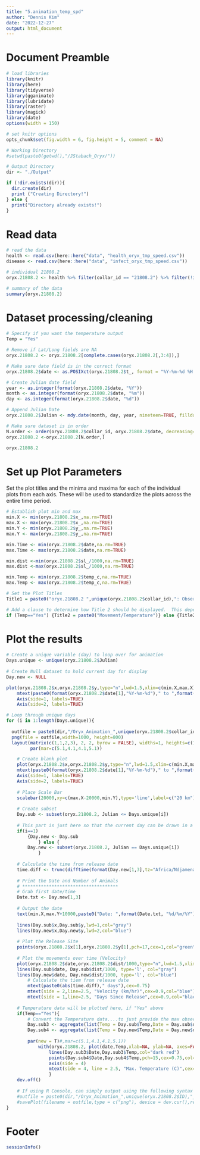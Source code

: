 ---
title: "5.animation_temp_spd"
author: "Dennis Kim"
date: "2022-12-27"
output: html_document
---

# Document Preamble 
```{r preamble, message=FALSE, warning=FALSE}
# load libraries
library(knitr)
library(here)
library(tidyverse)
library(gganimate)
library(lubridate)
library(raster)
library(magick)
library(date)
options(width = 150)

# set knitr options 
opts_chunk$set(fig.width = 6, fig.height = 5, comment = NA)

# Working Directory
#setwd(paste0(getwd(),"/JStabach_Oryx/"))

# Output Directory
dir <- "./Output"

if (!dir.exists(dir)){
  dir.create(dir)
  print ("Creating Directory!")
} else {
  print("Directory already exists!")
}
```

# Read data 
```{r read in data}
# read the data
health <- read.csv(here::here("data", "health_oryx_tmp_speed.csv"))
disease <- read.csv(here::here("data", "infect_oryx_tmp_speed.csv"))

# individual 21808.2
oryx.21808.2 <- health %>% filter(collar_id == "21808.2") %>% filter(!is.na(speed))

# summary of the data 
summary(oryx.21808.2)
```

# Dataset processing/cleaning
```{r data cleaning}
# Specify if you want the temperature output
Temp = "Yes"

# Remove if Lat/Long fields are NA
oryx.21808.2 <- oryx.21808.2[complete.cases(oryx.21808.2[,3:4]),]

# Make sure date field is in the correct format
oryx.21808.2$date <- as.POSIXct(oryx.21808.2$t_, format = "%Y-%m-%d %H:%M:%S", tz = "Africa/Ndjamena")

# Create Julian date field
year <- as.integer(format(oryx.21808.2$date, "%Y"))
month <- as.integer(format(oryx.21808.2$date, "%m"))
day <- as.integer(format(oryx.21808.2$date, "%d"))

# Append Julian Date
oryx.21808.2$Julian <- mdy.date(month, day, year, nineteen=TRUE, fillday=FALSE, fillmonth=FALSE)

# Make sure dataset is in order
N.order <- order(oryx.21808.2$collar_id, oryx.21808.2$date, decreasing=FALSE)
oryx.21808.2 <-oryx.21808.2[N.order,]

oryx.21808.2
```

# Set up Plot Parameters

Set the plot titles and the minima and maxima for each of the individual plots from each axis. These will be used to standardize the plots across the entire time period.
```{r setup paramters}
# Establish plot min and max
min.X <- min(oryx.21808.2$x_,na.rm=TRUE)
max.X <- max(oryx.21808.2$x_,na.rm=TRUE)
min.Y <- min(oryx.21808.2$y_,na.rm=TRUE)
max.Y <- max(oryx.21808.2$y_,na.rm=TRUE)

min.Time <- min(oryx.21808.2$date,na.rm=TRUE)
max.Time <- max(oryx.21808.2$date,na.rm=TRUE)

min.dist <-min(oryx.21808.2$sl_/1000,na.rm=TRUE)
max.dist <-max(oryx.21808.2$sl_/1000,na.rm=TRUE)

min.Temp <- min(oryx.21808.2$temp_c,na.rm=TRUE)
max.Temp <- max(oryx.21808.2$temp_c,na.rm=TRUE)

# Set the Plot Titles
Title1 = paste0("oryx.21808.2 ",unique(oryx.21808.2$collar_id),": Observed Movement")

# Add a clause to determine how Title 2 should be displayed.  This depends on the Temp argument above
if (Temp=="Yes") {Title2 = paste0("Movement/Temperature")} else {Title2 = paste0("Movement")}
```

# Plot the results 

```{r plot}
# Create a unique variable (day) to loop over for animation
Days.unique <- unique(oryx.21808.2$Julian)
    
# Create Null dataset to hold current day for display   
Day.new <- NULL

plot(oryx.21808.2$x,oryx.21808.2$y,type="n",lwd=1.5,xlim=c(min.X,max.X),ylim=c(min.Y,max.Y),xlab="Easting",ylab="Northing",asp=1,bty="n",axes=FALSE,frame.plot=TRUE,main=Title1)
    mtext(paste0(format(oryx.21808.2$date[1],"%Y-%m-%d")," to ",format(oryx.21808.2$date[nrow(oryx.21808.2)],"%Y-%m-%d")),cex=0.75)
    Axis(side=1, labels=TRUE)
    Axis(side=2, labels=TRUE)

# Loop through unique days
for (i in 1:length(Days.unique)){
  
  outfile = paste0(dir,"/Oryx_Animation_",unique(oryx.21808.2$collar_id),"_",Days.unique[i],".png")
  png(file = outfile,width=1000, height=800)
  layout(matrix(c(1,1,2,3), 2, 2, byrow = FALSE), widths=1, heights=c(1,1))
         par(mar=c(5.1,4.1,4.1,5.1))

    # Create blank plot
    plot(oryx.21808.2$x,oryx.21808.2$y,type="n",lwd=1.5,xlim=c(min.X,max.X),ylim=c(min.Y,max.Y),xlab="Easting",ylab="Northing",asp=1,bty="n",axes=FALSE,frame.plot=TRUE,main=Title1)
    mtext(paste0(format(oryx.21808.2$date[1],"%Y-%m-%d")," to ",format(oryx.21808.2$date[nrow(oryx.21808.2)],"%Y-%m-%d")),cex=0.75)
    Axis(side=1, labels=TRUE)
    Axis(side=2, labels=TRUE)
    
    # Place Scale Bar
    scalebar(20000,xy=c(max.X-20000,min.Y),type='line',label=c("20 km"),lwd=1)
    
    # Create subset
    Day.sub <- subset(oryx.21808.2, Julian <= Days.unique[i])
    
    # This part is just here so that the current day can be drawn in a different color...allows to be clearly seen in animation
    if(i==1)
        {Day.new <- Day.sub
            } else {
        Day.new <- subset(oryx.21808.2, Julian == Days.unique[i])
            }
            
    # Calculate the time from release date  
    time.diff <- trunc(difftime(format(Day.new[1,3],tz="Africa/Ndjamena"),format("2016-08-13 00:00:00",tz="Africa/Ndjamena"),units="days")) 
    
    # Print the Date and Number of Animals
    # ************************************  
    # Grab first date/time
    Date.txt <- Day.new[1,3]
        
    # Output the date
    text(min.X,max.Y+10000,paste0("Date: ",format(Date.txt, "%d/%m/%Y")),pos=4,cex=0.9)
    
    lines(Day.sub$x,Day.sub$y,lwd=1,col="gray")
    lines(Day.new$x,Day.new$y,lwd=2,col="blue")
    
    # Plot the Release Site
    points(oryx.21808.2$x[1],oryx.21808.2$y[1],pch=17,cex=1,col="green")
    
    # Plot the movements over time (Velocity)
    plot(oryx.21808.2$date,oryx.21808.2$dist/1000,type="n",lwd=1.5,xlim=c(min.Time,max.Time),ylim=c(min.dist,max.dist+2),bty="n",xlab="",ylab="",axes=TRUE,frame.plot=TRUE,main=Title2)
    lines(Day.sub$date, Day.sub$dist/1000, type='l', col="gray")
    lines(Day.new$date, Day.new$dist/1000, type='l', col="blue")
        # Calculate the tiem from release date  
        mtext(paste0(abs(time.diff)," days"),cex=0.75)
        mtext(side = 2,line=2.5, "Velocity (km/hr)",cex=0.9,col="blue")
        mtext(side = 1,line=2.5, "Days Since Release",cex=0.9,col="black")
    
    # Temperature data will be plotted here, if "Yes" above
    if(Temp=="Yes"){
        # Convert the Temperature data....to just provide the max observed across the day.
        Day.sub3 <- aggregate(list(Temp = Day.sub$Temp,Date = Day.sub$date), list(Day = as.numeric(Day.sub$Julian)), max, na.rm=TRUE)   
        Day.sub4 <- aggregate(list(Temp = Day.new$Temp,Date = Day.new$date), list(Day = as.numeric(Day.new$Julian)), max, na.rm=TRUE)
    
        par(new = T)#,mar=c(5.1,4.1,4.1,5.1))
            with(oryx.21808.2, plot(date,Temp,xlab=NA, ylab=NA, axes=FALSE,type="n",xlim=c(min.Time,max.Time),ylim=c(min.Temp,max.Temp)))
                lines(Day.sub3$Date,Day.sub3$Temp,col="dark red")
                points(Day.sub4$Date,Day.sub4$Temp,pch=15,cex=0.75,col="red")
                axis(side = 4)
                mtext(side = 4, line = 2.5, "Max. Temperature (C)",cex=0.9,col="red")
                }
    dev.off()
    
    # If using R Console, can simply output using the following syntax
    #outfile = paste0(dir,"/Oryx_Animation_",unique(oryx.21808.2$ID),"_",Days.unique[i])
    #savePlot(filename = outfile,type = c("png"), device = dev.cur(),restoreConsole = TRUE)
}
```


# Footer
```{r footer}
sessionInfo()
```